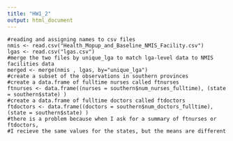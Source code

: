 ```yaml
---
title: "HW1_2"
output: html_document
---
```

```
#reading and assigning names to csv files
nmis <- read.csv("Health_Mopup_and_Baseline_NMIS_Facility.csv")
lgas <- read.csv("lgas.csv")
#merge the two files by unique_lga to match lga-level data to NMIS facilities data
merged <- merge(nmis , lgas, by="unique_lga")
#create a subset of the observations in southern provinces
#create a data.frame of fulltime nurses called ftnurses
ftnurses <- data.frame((nurses = southern$num_nurses_fulltime), (state = southern$state) )
#create a data.frame of fulltime doctors called ftdoctors
ftdoctors <- data.frame((doctors = southern$num_doctors_fulltime), (state = southern$state) )
#there is a problem because when I ask for a summary of ftnurses or ftdoctors, 
#I recieve the same values for the states, but the means are different
```
